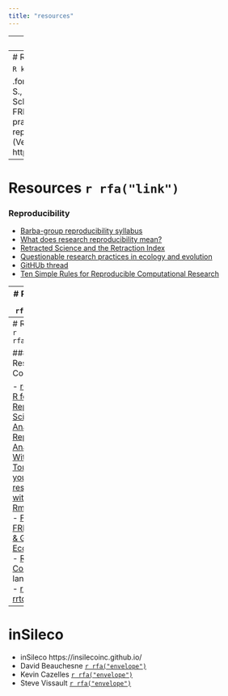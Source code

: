 ```yaml
---
title: "resources"
---
```


---
class: inverse, center, middle

# `r rfa("info-circle")` Resources

![:custom_hr]()



---
# Resources `r rfa("link")`


```R
kig("img/degree_repro.png")
```

.font80[`r rfa("github")` Casajus N., Dray S., Gimenez O., Guéry L., Guilhaumon F. & Schiettekatte N. M. D. (2020) Formation FRB CESAB / GDR ECOSTAT : Bonnes pratiques pour une recherche reproductible en écologie numérique (Version 2020). Zenodo. http://doi.org/10.5281/zenodo.4262978.]


---
# Resources `r rfa("link")`

### Reproducibility

- [Barba-group reproducibility syllabus](https://medium.com/hackernoon/barba-group-reproducibility-syllabus-e3757ee635cf#.h603izuwo)
- [What does research reproducibility mean?](https://stm.sciencemag.org/content/8/341/341ps12.full)
- [Retracted Science and the Retraction Index](https://www.ncbi.nlm.nih.gov/pmc/articles/PMC3187237/)
- [Questionable research practices in ecology and evolution](https://journals.plos.org/plosone/article?id=10.1371/journal.pone.0200303)
- [GitHUb thread](https://github.com/ReScience/ReScience-article/issues/5)
- [Ten Simple Rules for Reproducible Computational
Research](https://journals.plos.org/ploscompbiol/article?id=10.1371/journal.pcbi.1003285)


---
# Resources `r rfa("link")`

### OSF

- [COS: Strategic Plan, v2.0](https://docs.google.com/document/d/1sqz3appQ73vqa6fP1Gy8KK8HZpotoSGaiJC1XQuvREI/edit)
- [50 cancer studies](https://www.sciencemag.org/news/2018/07/plan-replicate-50-high-impact-cancer-papers-shrinks-just-18)
- [Reproducibility Project: Cancer Biology](https://elifesciences.org/collections/9b1e83d1/reproducibility-project-cancer-biology)


---
# Resources `r rfa("link")`

### Research Compendium 

- [rOpenSci](https://ropensci.org/)
- [R for Reproducible Scientific Analysis](https://swcarpentry.github.io/r-novice-gapminder/)
- [Reproducible Analysis With R](https://nceas.github.io/sasap-training/materials/reproducible_research_in_r_fairbanks/)
- [Touchdown your research with Rmarkdown](https://insileco.github.io/ResearchDown/#1)
- [Formation FRB-Cesab & GDR EcoStat (fr)](https://frbcesab.github.io/datatoolbox/index.html#1)
- [Research Compendium](https://research-compendium.science/) landing page
- [rrrpkg](https://github.com/ropensci/rrrpkg)
- [rrtools](https://github.com/benmarwick/rrtools)




---
# inSileco

<!-- LAST SLIDE -->

- inSileco https://insilecoinc.github.io/
- David Beauchesne [`r rfa("envelope")`](mailto:david.beauchesne@hotmail.com)
- Kevin Cazelles [`r rfa("envelope")`](mailto:kevin.cazelles@gmail.com)
- Steve Vissault [`r rfa("envelope")`](s.vissault@yahoo.fr)

